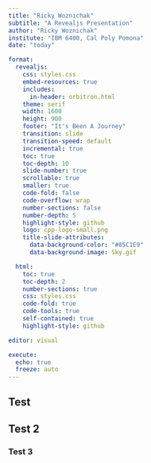 ```yaml
---
title: "Ricky Woznichak"
subtitle: "A Revealjs Presentation"
author: "Ricky Woznichak"
institute: "IBM 6400, Cal Poly Pomona"
date: "today"

format:
  revealjs:
    css: styles.css
    embed-resources: true
    includes:
      in-header: orbitron.html
    theme: serif
    width: 1600
    height: 900
    footer: "It's Been A Journey"
    transition: slide
    transition-speed: default
    incremental: true
    toc: true
    toc-depth: 10
    slide-number: true
    scrollable: true
    smaller: true
    code-fold: false
    code-overflow: wrap
    number-sections: false
    number-depth: 5
    highlight-style: github
    logo: cpp-logo-small.png
    title-slide-attributes:
      data-background-color: "#85C1E9"
      data-background-image: Sky.gif

  html:
    toc: true
    toc-depth: 2
    number-sections: true
    css: styles.css
    code-fold: true
    code-tools: true
    self-contained: true
    highlight-style: github

editor: visual

execute:
  echo: true
  freeze: auto
---
```


::: Slide
# Test

## Test 2

### Test 3
::: 